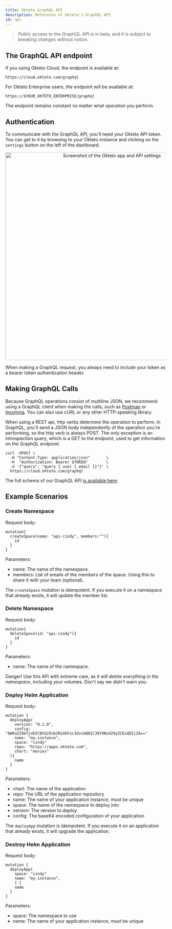 ```yaml
---
title: Okteto GraphQL API
description: Reference of Okteto's GraphQL API
id: api
---
```



> Public access to the GraphQL API is in beta, and it is subject to breaking changes without notice.


## The GraphQL API endpoint

If you using Okteto Cloud, the endpoint is available at:
```
https://cloud.okteto.com/graphql
```

For Okteto Enterprise users, the endpoint will be available at:
```
https://$YOUR_OKTETO_ENTERPRISE/graphql
```

The endpoint remains constant no matter what operation you perform.

## Authentication

To communicate with the GraphQL API, you'll need your Okteto API token. You can get to it by browsing to your Okteto instance and clicking on the `Settings` button on the left of the dashboard.

<p align="center"><Image borderless src="/docs/images/apitoken.png" width="650" alt="Screenshot of the Okteto app and API settings" /></p>

When making a GraphQL request, you always need to include your token as a bearer token authentication header.

## Making GraphQL Calls

Because GraphQL operations consist of multiline JSON, we recommend using a GraphQL client when making the calls, such as [Postman](https://postman.com) or [Insomnia](https://insomnia.rest/). You can also use cURL or any other HTTP-speaking library.

When using a REST api, http verbs determine the operation to perform. In GraphQL, you'll send a JSON body independently of the operation you're performing, so the http verb is always POST. The only exception is an introspection query, which is a GET to the endpoint, used to get information on the GraphQL endpoint.

```
curl -XPOST \
  -H "Content-Type: application/json"       \
  -H  "Authorization: Bearer $TOKEN"        \
  -d '{"query": "query { user { email }}"}' \
  https://cloud.okteto.com/graphql
```

The full schema of our GraphQL API <a href="https://okteto.com/docs/api/schema/">is available here</a>.

## Example Scenarios

### Create Namespace

Request body:
```
mutation{
  createSpace(name: "api-cindy", members:""){
    id
  }
}
```

Parameters:
- name: The name of the namespace.
- members: List of emails of the members of the space. Using this to share it with your team (optional).


The `createSpace` mutation is idempotent. If you execute it on a namespace that already exists, it will update the member list.

### Delete Namespace

Request body:
```
mutation{
  deleteSpace(id: "api-cindy"){
    id
  }
}
```

Parameters:
- name: The name of the namespace.

Danger! Use this API with extreme care, as *it will delete everything in the namespace*, including your volumes. Don't say we didn't warn you.

### Deploy Helm Application

Request body:

```
mutation {
  deployApp(
    version: "0.1.0",
    config: "bW9uZ29kYjoKICBtb25nb2RiUGFzc3dvcmQ6ICJQYXNzd29yZCExQDIiIA=="
    name: "my-instance",
    space: "cindy"
    repo: "https://apps.okteto.com",
    chart: "movies"
  ){
    name
  }
}
```

Parameters:
- chart: The name of the application
- repo: The URL of the application repository
- name: The name of your application instance, must be unique
- space: The name of the namespace to deploy into
- version: The version to deploy
- config: The base64 encoded configuration of your application

The `deployApp` mutation is idempotent. If you execute it on an application that already exists, it will upgrade the application.

### Destroy Helm Application

Request body:

```
mutation {
  deployApp(
    space: "cindy"
    name: "my-instance",
    ) {
    name
  }
}
```

Parameters:
- space: The namespace to use
- name: The name of your application instance, must be unique
